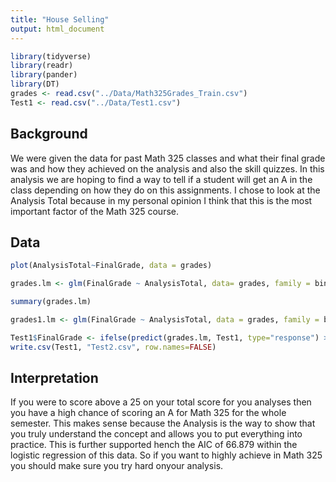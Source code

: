 ```yaml
---
title: "House Selling"
output: html_document
---
```


```r
library(tidyverse)
library(readr)
library(pander)
library(DT)
grades <- read.csv("../Data/Math325Grades_Train.csv")
Test1 <- read.csv("../Data/Test1.csv")
```

## Background

We were given the data for past Math 325 classes and what their final grade was and how they achieved on the analysis and also the skill quizzes. In this analysis we are hoping to find a way to tell if a student will get an A in the class depending on how they do on this assignments. I chose to look at the Analysis Total because in my personal opinion I think that this is the most important factor of the Math 325 course.

## Data

```r
plot(AnalysisTotal~FinalGrade, data = grades)

grades.lm <- glm(FinalGrade ~ AnalysisTotal, data= grades, family = binomial)

summary(grades.lm)

grades1.lm <- glm(FinalGrade ~ AnalysisTotal, data = grades, family = binomial)
```

```r
Test1$FinalGrade <- ifelse(predict(grades.lm, Test1, type="response") > 25, "A", "Other")
write.csv(Test1, "Test2.csv", row.names=FALSE)
```

## Interpretation

If you were to score above a 25 on your total score for you analyses then you have a high chance of scoring an A for Math 325 for the whole semester. This makes sense because the Analysis is the way to show that you truly understand the concept and allows you to put everything into practice. This is further supported hench the AIC of 66.879 within the logistic regression of this data. So if you want to highly achieve in Math 325 you should make sure you try hard onyour analysis.